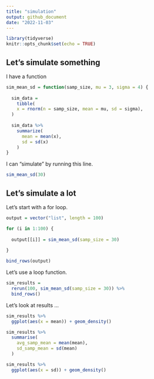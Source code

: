 ```yaml
---
title: "simulation"
output: github_document
date: "2022-11-03"
---
```


```r
library(tidyverse)
knitr::opts_chunk$set(echo = TRUE)
```

## Let's simulate something

I have a function 

```r
sim_mean_sd = function(samp_size, mu = 3, sigma = 4) {
  
  sim_data = 
    tibble(
    x = rnorm(n = samp_size, mean = mu, sd = sigma),
  )
  
  sim_data %>% 
    summarize(
      mean = mean(x),
      sd = sd(x)
    )
}
```

I can "simulate" by running this line.

```r
sim_mean_sd(30)
```


## Let's simulate a lot 

Let's start with a for loop.

```r
output = vector("list", length = 100)

for (i in 1:100) {
  
  output[[i]] = sim_mean_sd(samp_size = 30)
  
}

bind_rows(output)
```

Let's use a loop function.

```r
sim_results = 
  rerun(100, sim_mean_sd(samp_size = 30)) %>%
  bind_rows()
```

Let's look at results ...

```r
sim_results %>%
  ggplot(aes(x = mean)) + geom_density()

sim_results %>%
  summarise(
    avg_samp_mean = mean(mean),
    sd_samp_mean = sd(mean)
  )

sim_results %>%
  ggplot(aes(x = sd)) + geom_density()
```











